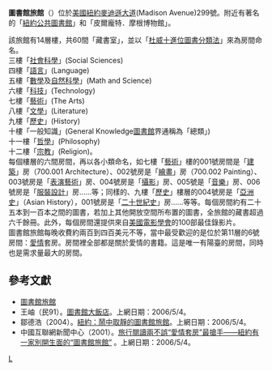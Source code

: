 '''圖書館旅館'''（{{lang-en|Library Hotel}}）位於[[美國|美國]][[紐約|紐約]][[麥迪遜大道|麥迪遜大道]](Madison Avenue)299號。附近有著名的「[[紐約公共圖書館|紐約公共圖書館]]」和「皮爾龐特．摩根博物館」。 

該旅館有14層樓，共60間「藏書室」，並以「[[杜威十進位圖書分類法|杜威十進位圖書分類法]]」來為房間命名。<br />
三樓「[[社會科學|社會科學]]」(Social Sciences)<br />
四樓「[[語言|語言]]」(Language)<br />
五樓「[[數學|數學]]及[[自然科學|自然科學]]」(Math and Science)<br />
六樓「[[科技|科技]]」(Technology)<br />
七樓「[[藝術|藝術]]」(The Arts)<br />
八樓「[[文學|文學]]」(Literature)<br />
九樓「[[歷史|歷史]]」(History)<br />
十樓「一般知識」(General Knowledge[[圖書館|圖書館]]界通稱為「總類」)<br />
十一樓「[[哲學|哲學]]」(Philosophy)<br />
十二樓「[[宗教|宗教]]」(Religion)。<br />

每個樓層的六間房間，再以各小類命名，如七樓「[[藝術|藝術]]」樓的001號房間是「[[建築|建築]]」房（700.001 Architecture）、002號房是「[[繪畫|繪畫]]」房（700.002 Painting）、003號房是「[[表演藝術|表演藝術]]」房、004號房是「[[攝影|攝影]]」房、005號是「[[音樂|音樂]]」房、006號房是「[[服裝設計|服裝設計]]」房……等；同樣的、九樓「[[歷史|歷史]]」樓層的004號房是「[[亞洲史|亞洲史]]」（Asian History），001號房是「[[二十世紀史|二十世紀史]]」房……等等。每個房間約有二十五本到一百本之間的圖書，若加上其他開放空間所布置的圖書，全旅館的藏書超過六千餘冊。此外，每個房間還提供來自[[美國電影學會|美國電影學會]]的100部最佳錄影片。<br />

圖書館旅館每晚收費約兩百到四百美元不等，當中最受歡迎的是位於第11層的6號房間：[[愛情|愛情]]套房。房間裡全部都是關於愛情的書籍。這是唯一有陽臺的房間，同時也是需求量最大的房間。<br />

==參考文獻==
*[http://www.libraryhotel.com/index.shtml 圖書館旅館] {{Wayback|url=http://www.libraryhotel.com/index.shtml |date=20160410154717 }}
*王岫（民91）。[https://web.archive.org/web/20070712174221/http://www.libertytimes.com.tw/2002/new/feb/2/life/article-2.htm#top 圖書館大飯店]。上網日期：2006/5/4。
*鄒德浩（2004）。[https://web.archive.org/web/20050428165033/http://news.xinhuanet.com/newmedia/2004-10/08/content_2062248.htm 紐約：鬧中取靜的圖書館旅館]。上網日期：2006/5/4。
*中國互聯網新聞中心（2001）。[http://big5.china.com.cn/chinese/WISI/55571.htm 旅行閱讀兩不誤“愛情套房”最搶手——紐約有一家別開生面的“圖書館旅館”] {{Wayback|url=http://big5.china.com.cn/chinese/WISI/55571.htm |date=20160305030501 }} 。上網日期：2006/5/4。

[[Category:紐約市酒店|L]]